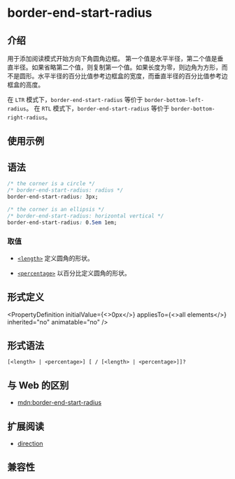 # border-end-start-radius

## 介绍

用于添加阅读模式开始方向下角圆角边框。
第一个值是水平半径，第二个值是垂直半径。如果省略第二个值，则复制第一个值。如果长度为零，则边角为方形，而不是圆形。水平半径的百分比值参考边框盒的宽度，而垂直半径的百分比值参考边框盒的高度。

在 `LTR` 模式下，`border-end-start-radius` 等价于 `border-bottom-left-radius`。
在 `RTL` 模式下，`border-end-start-radius` 等价于 `border-bottom-right-radius`。

## 使用示例


<Go
  example="css-api"
  defaultFile="src/border-end-start-radius/App.tsx"
  img="https://lf-lynx.tiktok-cdns.com/obj/lynx-artifacts-oss-sg/lynx-website/assets/doc/css/border-end-start-radius.jpg"
  defaultEntryFile="dist/border-end-start-radius.lynx.bundle"
  entry="src/border-end-start-radius"
/>

## 语法

```css
/* the corner is a circle */
/* border-end-start-radius: radius */
border-end-start-radius: 3px;

/* the corner is an ellipsis */
/* border-end-start-radius: horizontal vertical */
border-end-start-radius: 0.5em 1em;
```

### 取值

- [`<length>`](api/css/data-type/length.mdx)
  定义圆角的形状。

- [`<percentage>`](api/css/data-type/percentage.mdx)
  以百分比定义圆角的形状。

## 形式定义


<PropertyDefinition
  initialValue={<>0px</>}
  appliesTo={<>all elements</>}
  inherited="no"
  animatable="no"
/>

## 形式语法

```
[<length> | <percentage>] [ / [<length> | <percentage>]]?
```

## 与 Web 的区别

- [mdn:border-end-start-radius](https://developer.mozilla.org/en-US/docs/Web/CSS/border-end-start-radius)

## 扩展阅读

- [direction](/api/css/properties/direction)

## 兼容性


<LegacyCompatTable metadata="css/properties/border-end-start-radius" />
